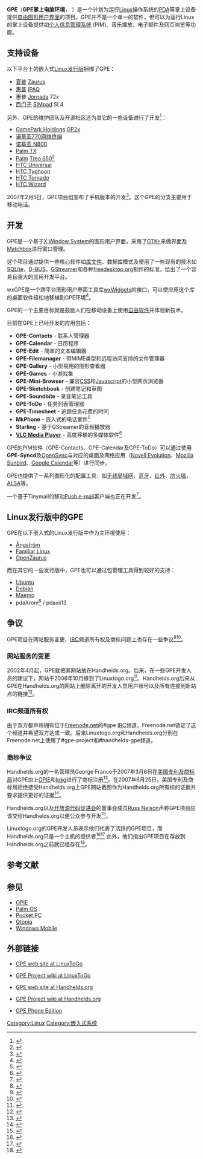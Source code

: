 {{noteTA
|G1=IT
}}
{{About|一种在Linux平台上的自由图形用户界面的项目|以Gross–Pitaevskii命名的描述[[玻色爱因斯坦凝聚|玻色爱因斯坦凝聚]]的[[非线性|非线性]][[薛定谔方程|薛定谔方程]]|格罗斯–皮塔耶夫斯基方程}}
{{Infobox Software
| name                   = GPE掌上电脑环境<br />{{lang|en|GPE Palmtop Environment}}
| logo                   = 
| screenshot             = Gpe-palm-tx.png
| screenshot size        = 200px
| caption                = GPE 2.8运行在Palm TX上
| latest release version = 2.8
| latest release date    = 2007年8月7日
| operating system       = [[Unix|Unix]]，[[Linux|Linux]]
| platform               = [[PDA|PDA]]
| genre                  = [[人机界面|人机界面]]
| license                = [[GPL|GPL]]，[[LGPL|LGPL]]
| website                = http://gpe.linuxtogo.org/
}}
'''GPE'''（'''GPE掌上电脑环境'''， '''{{lang|en|GPE Palmtop Environment}}'''）是一个计划为运行[[Linux|Linux]]操作系统的[[PDA|PDA]]等掌上设备提供[[自由软件|自由]][[图形用户界面|图形用户界面]]的项目。GPE并不是一个单一的软件，但可以为运行Linux的掌上设备提供如[[个人信息管理系统|个人信息管理系统]] (PIM)、音乐播放、电子邮件及网页浏览等功能。

== 支持设备 ==
以下平台上的嵌入式[[Linux发行版|Linux发行版]]捆绑了GPE：
* [[夏普|夏普]] [[Zaurus|Zaurus]]
* [[惠普|惠普]] [[iPAQ|iPAQ]]
* 惠普 [[Jornada|Jornada]] 72x
* [[西门子|西门子]] [[SIMpad|SIMpad]] SL4

另外，GPE的维护团队及开源社区还为其它的一些设备进行了开发<ref>{{cite web |url=http://www.linuxtogo.org/gowiki/LinuxDevices |title=Linux support for mobile devices |accessdate=2008-04-21 |date=2008-04-17 |language=en |deadurl=yes |archiveurl=https://web.archive.org/web/20080502171031/http://www.linuxtogo.org/gowiki/LinuxDevices |archivedate=2008-05-02 }}</ref>：
* [[GamePark_Holdings|GamePark Holdings]] [[GP2x|GP2x]]
* [[诺基亚770网络终端|诺基亚770网络终端]]
* [[诺基亚_N800|诺基亚 N800]]
* [[Palm_TX|Palm TX]]
* [[Palm|Palm]] [[Treo_650|Treo 650]]<ref>{{cite web |url=http://www.grack.com/programming/misc/TreoLinux.html |title=Treo Linux |accessdate=2008-04-21 |language=en |archive-date=2013-04-25 |archive-url=https://web.archive.org/web/20130425063407/http://grack.com/programming/misc/TreoLinux.html |dead-url=no }}</ref>
* [[HTC_Universal|HTC Universal]]
* [[HTC_Typhoon|HTC Typhoon]]
* [[HTC_Tornado|HTC Tornado]]
* [[HTC_Wizard|HTC Wizard]]

2007年2月5日，GPE项目组宣布了手机版本的开发<ref>{{cite web |url=http://www.linuxtogo.org/new-project-gpe-phone-edition |title=New Project: GPE Phone Edition |accessdate=2007-08-23 |last=Boor |first=Florian |date=2007-02-05 |deadurl=yes |archiveurl=https://web.archive.org/web/20070726040150/http://linuxtogo.org/new-project-gpe-phone-edition |archivedate=2007-07-26 }}</ref>。这个GPE的分支主要用于移动电话。

== 开发 ==

GPE是一个基于[[X_Window_System|X Window System]]的图形用户界面，采用了[[GTK+|GTK+]]来做界面及[[Matchbox|Matchbox]]进行窗口管理。

这个项目通过提供一些核心软件如[[库文件|库文件]]、数据库模式及使用了一些现有的技术如[[SQLite|SQLite]]，[[D-BUS|D-BUS]]，[[GStreamer|GStreamer]]和各种[[freedesktop.org|freedesktop.org]]制作的标准，给出了一个容易且强大的应用开发平台。

wxGPE是一个跨平台图形用户界面工具库[[wxWidgets|wxWidgets]]的接口，可以使应用这个库的桌面软件轻松地移植到GPE环境<ref>{{cite web |url=http://www.roebling.de/embedded.html |title=wxEmbedded - wxWidgets support for GPE |accessdate=2008-04-21 |language=en |deadurl=yes |archiveurl=https://web.archive.org/web/20080415111350/http://www.roebling.de/embedded.html |archivedate=2008-04-15 }}</ref>。

GPE的一个主要目标就是鼓励人们在移动设备上使用[[自由软件|自由软件]]并体验新技术。

目前在GPE上已经开发的应用包括：

* '''GPE-Contacts''' - 联系人管理器
* '''GPE-Calendar''' - 日历程序
* '''GPE-Edit''' - 简单的文本编辑器
* '''GPE-Filemanager''' - 带MIME类型和远程访问支持的文件管理器
* '''GPE-Gallery''' - 小型易用的图形查看器
* '''GPE-Games''' - 小游戏集
* '''GPE-Mini-Browser''' - 兼容[[CSS|CSS]]和[[Javascript|Javascript]]的小型网页浏览器
* '''GPE-Sketchbook''' - 创建笔记和草图
* '''GPE-Soundbite''' - 录音笔记工具
* '''GPE-ToDo''' - 任务列表管理器
* '''GPE-Timesheet''' - 追踪任务花费的时间
* '''MkPhone''' - 嵌入式的电话套件<ref>{{cite web |url=http://dev.jerryweb.org/mkphone/ |title=JerryWeb Projects MkPhone |accessdate=2008-04-21 |language=en |deadurl=yes |archiveurl=https://web.archive.org/web/20080217190356/http://dev.jerryweb.org/mkphone/ |archivedate=2008-02-17 }}</ref>
* '''Starling''' - 基于GStreamer的音频播放器
* '''[[VLC|VLC Media Player]]''' - 高度移植的多媒体软件<ref>{{cite web |url=http://www.videolan.org/vlc/download-familiar.html |title=VLC media player for Familiar Linux |accessdate=2008-04-21 |publisher=the VideoLAN team |language=en |archive-date=2021-01-26 |archive-url=https://web.archive.org/web/20210126035815/http://www.videolan.org/vlc/download-familiar.html |dead-url=no }}</ref>

GPE的PIM软件（GPE-Contacts、GPE-Calendar及GPE-ToDo）可以通过使用'''GPE-Syncd'''及[[OpenSync|OpenSync]]与对应的桌面及网络应用（[[Novell_Evolution|Novell Evolution]]、[[Mozilla_Sunbird|Mozilla Sunbird]]、[[Google_Calendar|Google Calendar]]等）进行同步。

GPE也提供了一系列图形化的配置工具，如[[无线局域网|无线局域网]]、[[蓝牙|蓝牙]]、[[红外通讯技术|红外]]、[[防火墙|防火墙]]，[[ALSA|ALSA]]等。

一个基于Tinymail的移动[[Push_e-mail|Push e-mail]]客户端也正在开发<ref>{{cite web |url=http://tinymail.org/ |title=Tinymail - the small E-mail framework - about |accessdate=2008-04-21 |language=en |archive-url=https://web.archive.org/web/20080416135957/http://tinymail.org/ |archive-date=2008-04-16 |dead-url=yes }}</ref>。

== Linux发行版中的GPE ==
GPE在以下嵌入式的Linux发行版中作为主环境使用：
* [[Ångström_distribution|Ångström]]
* [[Familiar_Linux|Familiar Linux]]
* [[OpenZaurus|OpenZaurus]]

而在其它的一些发行版中，GPE也可以通过包管理工具得到较好的支持：
* [[Ubuntu_(Linux_distribution)|Ubuntu]]
* [[Debian|Debian]]
* [[Maemo|Maemo]]
* pdaXrom<ref>{{cite web |url=http://www.pdaxrom.org/ |title=pdaXrom / Power in your pocket... |accessdate=2008-04-22 |publisher=the pdaXrom team |archive-date=2021-01-26 |archive-url=https://web.archive.org/web/20210126002700/https://www.pdaxrom.org/ |dead-url=no }}</ref> / pdaxii13

== 争议 ==
GPE项目在网站服务变更、[[IRC|IRC]]频道所有权及商标问题上也存在一些争议<ref>{{cite web |url=http://www.linux.com/article.pl?sid=07/05/24/157218 |title=GPE project and Handhelds.org in acrimonious trademark dispute |accessdate=2007-08-18 |last=Willis |first=Nathan |date=2007-05-24 |archive-date=2012-09-17 |archive-url=https://archive.today/20120917123101/http://www.linux.com/article.pl?sid=07/05/24/157218 |dead-url=yes }}</ref><ref>{{cite web |url=http://lwn.net/Articles/236287/ |title=Whose project is it anyway? |accessdate=2007-08-22 |last=Corbet |first=Jonathan |date=2007-07-07 |archive-date=2020-08-01 |archive-url=https://web.archive.org/web/20200801044855/https://lwn.net/Articles/236287/ |dead-url=no }}</ref>。

=== 网站服务的变更 ===
2002年4月起，GPE就把其网站放在Handhelds.org。后来，在一些GPE开发人员的建议下，网站于2006年10月移到了Linuxtogo.org<ref>{{cite newsgroup |url=http://article.gmane.org/gmane.comp.handhelds.gpe/5523 |title=New home for GPE? |accessdate=2007-08-23 |author=Nils Faerber |date=2006-08-17 |newsgroup=gmane.comp.handhelds.gpe |archive-url=https://web.archive.org/web/20070929123745/http://article.gmane.org/gmane.comp.handhelds.gpe/5523 |archive-date=2007-09-29 |dead-url=yes }}</ref>。Handhelds.org后来从GPE在Handhelds.org的网站上删除离开的开发人员用户账号以及所有连接到新站点的链接<ref>{{cite web |url= http://www.handhelds.org/moin/moin.cgi/GPEProject?action=diff&date1=1167946855&date2=1164453993 |title= Diff for "GPEProject" - Handhelds.org MoinMoin Wiki |accessdate= 2007-08-23 |date= 2007-01-04 }}{{dead link|date=2017年11月 |bot=InternetArchiveBot |fix-attempted=yes }}</ref>。

=== IRC频道所有权 ===
由于双方都声称拥有位于[[Freenode.net|Freenode.net]]的#gpe [[IRC|IRC]]频道，Freenode.net锁定了这个频道并希望双方达成一致。后来Linuxtogo.org和Handhelds.org分别在Freenode.net上使用了#gpe-project和#handhelds-gpe频道。

=== 商标争议 ===
Handhelds.org的一名管理员George France于2007年3月6日在[[美国专利及商标局|美国专利及商标局]]对GPE加上[[OPIE|OPIE]]和[[Ipkg|Ipkg]]进行了商标注册<ref>{{cite web |url=http://portal.uspto.gov/external/portal/tow?SRCH=Y&isSubmitted=true&details=&SELECT=US+Serial+No&TEXT=77123546# |title="US Serial No: 77123546, Application" |accessdate=2007-08-23 |date=2007-03-26}}</ref>。在2007年6月25日，美国专利及商标局拒绝接受Handhelds.org上GPE网站截图作为Handhelds.org所有权的证据并要求提供更好的证据<ref>{{cite web |url=http://portal.uspto.gov/external/portal/tow?SRCH=Y&isSubmitted=true&details=&SELECT=US+Serial+No&TEXT=77123546# |title="US Serial No: 77123546, Offc Action Outgoing" |accessdate=2007-08-23 |date=2007-07-25}}</ref>。

Handhelds.org以及[[开放源代码促进会|开放源代码促进会]]的董事会成员[[Russ_Nelson|Russ Nelson]]声称GPE项目应该交给Handhelds.org以便公众参与开发<ref>{{cite web |url=http://www.handhelds.org/geeklog/article.php?story=20070525101908558 |title=The backstory to the trademarks |accessdate=2007-08-23 |last=Nelson |first=Russ |date=2007-05-25 |deadurl=yes |archiveurl=https://web.archive.org/web/20070708083552/http://www.handhelds.org/geeklog/article.php?story=20070525101908558 |archivedate=2007-07-08 }}</ref>。

Linuxtogo.org的GPE开发人员表示他们代表了活跃的GPE项目，而Handhelds.org只是一个主机的提供者<ref>{{cite newsgroup |url=http://article.gmane.org/gmane.comp.handhelds.ipaq.general/18811 |title=Re: crosscompiling question, ...Maybe this could be hosted on sourceforge.handhelds.org?... |accessdate=2007-08-23 |author=Nils Faerber |date=2001-12-21 |newsgroup=gmane.comp.handhelds.ipaq.general |archive-url=https://web.archive.org/web/20070929115909/http://article.gmane.org/gmane.comp.handhelds.ipaq.general/18811 |archive-date=2007-09-29 |dead-url=yes }}</ref><ref>{{cite web |url=http://fl0rian.wordpress.com/2007/05/23/threatened-update/ |title=Threatened - update |accessdate=2007-08-23 |last=Boor |first=Florian |date=2007-05-23 |archive-date=2020-08-07 |archive-url=https://web.archive.org/web/20200807170329/https://fl0rian.wordpress.com/2007/05/23/threatened-update/ |dead-url=no }}</ref> 此外，他们指出GPE项目在存放到Handhelds.org之前就已经存在<ref>{{cite newsgroup |url=http://article.gmane.org/gmane.comp.handhelds.ipaq.general/18846 |title=GPE - GNU PDA Environment |3=accessdate-2007-08-23 |author=Nils Faerber |date=2001-12-22 |newsgroup=gmane.comp.handhelds.ipaq.general |access-date=2007-08-23 |archive-url=https://web.archive.org/web/20070929105001/http://article.gmane.org/gmane.comp.handhelds.ipaq.general/18846 |archive-date=2007-09-29 |dead-url=yes }}</ref>。

== 参考文献 ==
{{reflist}}

== 参见 ==
{{portal|自由軟體}} 
* [[OPIE_(operating_system)|OPIE]]
* [[Palm_OS|Palm OS]]
* [[Pocket_PC|Pocket PC]]
* [[Qtopia|Qtopia]]
* [[Windows_Mobile|Windows Mobile]]

== 外部链接 ==
* {{en}}[http://gpe.linuxtogo.org/ GPE web site at LinuxToGo]{{Wayback|url=http://gpe.linuxtogo.org/ |date=20060828140211 }}
* {{en}}[https://web.archive.org/web/20080415220956/http://www.linuxtogo.org/gowiki/GpeProject GPE Project wiki at LinuxToGo]
* {{en}}[https://web.archive.org/web/20020405193956/http://gpe.handhelds.org/ GPE web site at Handhelds.org]
* {{en}}[http://www.handhelds.org/moin/moin.cgi/GPEProject GPE Project wiki at Handhelds.org]{{Wayback|url=http://www.handhelds.org/moin/moin.cgi/GPEProject |date=20080513083017 }}
* {{en}}[https://web.archive.org/web/20070208083414/http://gpephone.linuxtogo.org/ GPE Phone Edition]

{{X桌面环境与窗口管理器}}

[[Category:Linux|Category:Linux]]
[[Category:嵌入式系统|Category:嵌入式系统]]